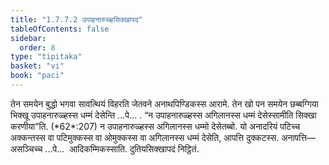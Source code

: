 ```yaml
---
title: "1.7.7.2 उपाहनारुळ्हसिक्खापद"
tableOfContents: false
sidebar:
  order: 8
type: "tipitaka"
basket: "vi"
book: "paci"
---
```



<DynamicBreadcrumb />

<Division number="639" book="paci">

<Paragraph number="2007" book="paci">
तेन समयेन बुद्धो भगवा सावत्थियं विहरति जेतवने अनाथपिण्डिकस्स आरामे. तेन खो पन समयेन छब्बग्गिया भिक्खू उपाहनारुळ्हस्स धम्मं देसेन्ति …पे… .
</Paragraph>

<Paragraph number="2008" book="paci">
<Emphasis>“न उपाहनारुळ्हस्स अगिलानस्स धम्मं देसेस्सामीति सिक्खा करणीया”</Emphasis>ति. (*62*:<Emphasis>207</Emphasis>)
</Paragraph>

<Paragraph number="2009" book="paci">
न उपाहनारुळ्हस्स अगिलानस्स धम्मो देसेतब्बो. यो अनादरियं पटिच्च अक्कन्तस्स वा पटिमुक्कस्स वा ओमुक्कस्स वा अगिलानस्स धम्मं देसेति, आपत्ति दुक्कटस्स.
</Paragraph>

<Paragraph number="2010" book="paci">
अनापत्ति—  असञ्चिच्च …पे…  आदिकम्मिकस्साति.

</Paragraph>
</Division>

<Paragraph number="2011" type="center" book="paci">
दुतियसिक्खापदं निट्ठितं.
</Paragraph>